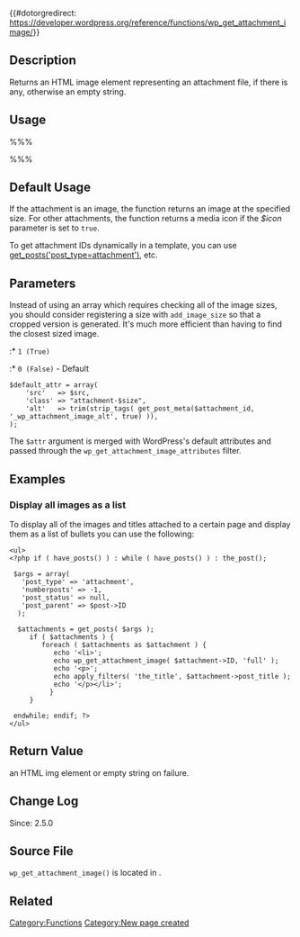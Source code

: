 {{#dotorgredirect: https://developer.wordpress.org/reference/functions/wp_get_attachment_image/}}

{{Languages|
{{en|Function Reference/wp get attachment image}}
{{it|Riferimento funzioni/wp get attachment image}}
{{ja|Function Reference/wp get attachment image}}
}}
== Description ==

Returns an HTML image element representing an attachment file, if there is any, otherwise an empty string.

== Usage ==

%%%<?php wp_get_attachment_image( $attachment_id, $size, $icon, $attr ); ?>%%%

== Default Usage ==

 <?php echo wp_get_attachment_image( 1 ); ?>

If the attachment is an image, the function returns an image at the specified size.
For other attachments, the function returns a media icon if the <var>$icon</var> parameter is set to <tt>true</tt>.

To get attachment IDs dynamically in a template, you can use [[Template_Tags/get_posts|get_posts('post_type=attachment')]], etc.

== Parameters ==

{{Parameter|$attachment_id|integer|ID of the desired attachment.}}

{{Parameter|$size|string/array|Image size. Either a string keyword (thumbnail, medium, large or full) or a 2-item array representing width and height in pixels, e.g. array(32,32). As of [[Version 2.5]], this parameter does not affect the size of media icons, which are always shown at their original size.|Optional|'thumbnail'}}

Instead of using an array which requires checking all of the image sizes, you should consider registering a size with <code>add_image_size</code> so that a cropped version is generated.  It's much more efficient than having to find the closest sized image.

{{Parameter|$icon|boolean|Use a media icon to represent the attachment.|Optional|'False'}}
:* <tt>1 (True)</tt> 
:* <tt>0 (False)</tt> - Default

{{Parameter|$attr|string/array|Query string or array of attributes.|Optional}}
<pre>
$default_attr = array(
	'src'	=> $src,
	'class'	=> "attachment-$size",
	'alt'   => trim(strip_tags( get_post_meta($attachment_id, '_wp_attachment_image_alt', true) )),
);
</pre>

The <tt>$attr</tt> argument is merged with WordPress's default attributes and passed through the <tt>wp_get_attachment_image_attributes</tt> filter.

== Examples ==
=== Display all images as a list ===

To display all of the images and titles attached to a certain page and display them as a list of bullets you can use the following: 

<pre><ul>
<?php if ( have_posts() ) : while ( have_posts() ) : the_post();    

 $args = array(
   'post_type' => 'attachment',
   'numberposts' => -1,
   'post_status' => null,
   'post_parent' => $post->ID
  );

  $attachments = get_posts( $args );
     if ( $attachments ) {
        foreach ( $attachments as $attachment ) {
           echo '<li>';
           echo wp_get_attachment_image( $attachment->ID, 'full' );
           echo '<p>';
           echo apply_filters( 'the_title', $attachment->post_title );
           echo '</p></li>';
          }
     }

 endwhile; endif; ?>
</ul></pre>

== Return Value ==
an HTML img element or empty string on failure.

== Change Log ==
Since: 2.5.0

== Source File ==

<tt>wp_get_attachment_image()</tt> is located in {{Trac|wp-includes/media.php}}.

== Related ==

{{Attachment Tags}}

{{Tag Footer}}

[[Category:Functions]]
[[Category:New page created]]